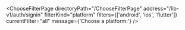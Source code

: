 

<ChooseFilterPage
  directoryPath="/ChooseFilterPage"
  address="/lib-v1/auth/signin"
  filterKind="platform"
  filters={['android', 'ios', 'flutter']}
  currentFilter="all"
  message={'Choose a platform:'}
/>
